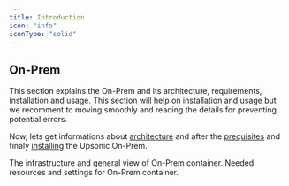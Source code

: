 ```yaml
---
title: Introduction
icon: "info"
iconType: "solid"
---
```



## On-Prem

This section explains the On-Prem and its architecture, requirements, installation and usage. This section will help on installation and usage but we recomment to moving smoothly and reading the details for preventing potential errors.

Now, lets get informations about [architecture](/on-prem/getting_started/architecture) and after the [prequisites](/on-prem/getting_started/requirements_and_prerequisites) and finaly [installing](/on-prem/getting_started/install_on_prem) the Upsonic On-Prem.


<CardGroup cols={2}>
<Card title="Architecture" icon="lightbulb" iconType="duotone" color="#ca8b04" href="/on-prem/getting_started/architecture">
  The infrastructure and general view of On-Prem container.
</Card>
<Card title="Prerequisites" icon="book" iconType="duotone" color="#74C0FC" href="/on-prem/getting_started/requirements_and_prerequisites">
  Needed resources and settings for On-Prem container.
</Card>

</CardGroup>
